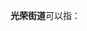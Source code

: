 '''光荣街道'''可以指：
{{PRC admin/disambig|21/02/12/004/000|23/02/04/004/000}}
{{disambig|cat=四字乡级行政区划消歧义}}
